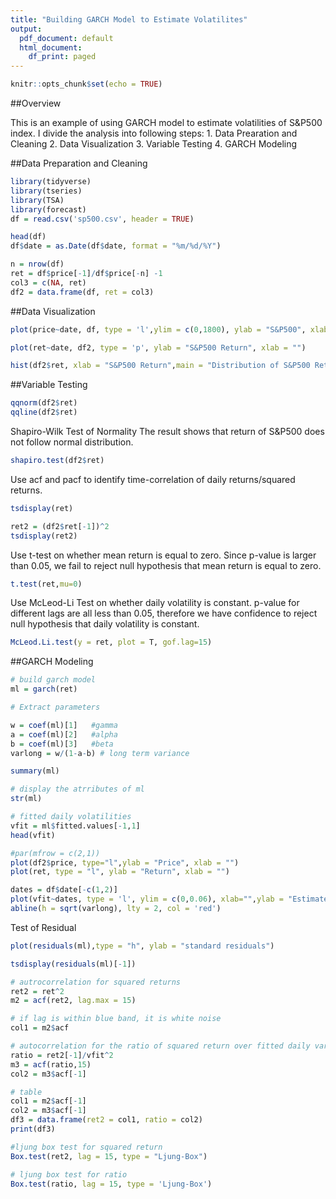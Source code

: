 ```yaml
---
title: "Building GARCH Model to Estimate Volatilites"
output:
  pdf_document: default
  html_document:
    df_print: paged
---
```


```r
knitr::opts_chunk$set(echo = TRUE)
```

##Overview

This is an example of using GARCH model to estimate volatilities of S&P500 index. I divide the analysis into following steps: 
1. Data Prearation and Cleaning 
2. Data Visualization
3. Variable Testing
4. GARCH Modeling 


##Data Preparation and Cleaning

```r
library(tidyverse)
library(tseries)
library(TSA)
library(forecast)
df = read.csv('sp500.csv', header = TRUE)
```

```r
head(df)
df$date = as.Date(df$date, format = "%m/%d/%Y") 
```

```r
n = nrow(df)
ret = df$price[-1]/df$price[-n] -1
col3 = c(NA, ret)
df2 = data.frame(df, ret = col3)
```


##Data Visualization

```r
plot(price~date, df, type = 'l',ylim = c(0,1800), ylab = "S&P500", xlab = "", main = "S&P500 Index Trend")
```


```r
plot(ret~date, df2, type = 'p', ylab = "S&P500 Return", xlab = "")
```


```r
hist(df2$ret, xlab = "S&P500 Return",main = "Distribution of S&P500 Return",ylab = "")
```


##Variable Testing
```r
qqnorm(df2$ret)
qqline(df2$ret)
```

Shapiro-Wilk Test of Normality
The result shows that return of S&P500 does not follow normal distribution.
```r
shapiro.test(df2$ret)
```

Use acf and pacf to identify time-correlation of daily returns/squared returns.
```r
tsdisplay(ret)
```


```r
ret2 = (df2$ret[-1])^2
tsdisplay(ret2)

```



Use t-test on whether mean return is equal to zero.
Since p-value is larger than 0.05, we fail to reject null hypothesis that mean return is equal to zero.
```r
t.test(ret,mu=0)
```

Use McLeod-Li Test on whether daily volatility is constant.
p-value for different lags are all less than 0.05, therefore we have confidence to reject null hypothesis that daily volatility is constant.
```r
McLeod.Li.test(y = ret, plot = T, gof.lag=15)
```


##GARCH Modeling
```r
# build garch model
ml = garch(ret)
```

```r
# Extract parameters

w = coef(ml)[1]   #gamma
a = coef(ml)[2]   #alpha
b = coef(ml)[3]   #beta
varlong = w/(1-a-b) # long term variance

```


```r
summary(ml)
```
```r
# display the atrributes of ml
str(ml)
```

```r
# fitted daily volatilities
vfit = ml$fitted.values[-1,1]
head(vfit)
```

```r
#par(mfrow = c(2,1))
plot(df2$price, type="l",ylab = "Price", xlab = "")
plot(ret, type = "l", ylab = "Return", xlab = "")
```


```r
dates = df$date[-c(1,2)]
plot(vfit~dates, type = 'l', ylim = c(0,0.06), xlab="",ylab = "Estimated Volatily",main = "Estimated S&P500 Volatility v.s. Long-term Volatility")
abline(h = sqrt(varlong), lty = 2, col = 'red')

```

Test of Residual
```r
plot(residuals(ml),type = "h", ylab = "standard residuals")
```

```r
tsdisplay(residuals(ml)[-1])
```


```r
# autrocorrelation for squared returns
ret2 = ret^2
m2 = acf(ret2, lag.max = 15)

# if lag is within blue band, it is white noise
col1 = m2$acf

```


```r
# autocorrelation for the ratio of squared return over fitted daily variance
ratio = ret2[-1]/vfit^2
m3 = acf(ratio,15)
col2 = m3$acf[-1]
```


```r
# table
col1 = m2$acf[-1]
col2 = m3$acf[-1]
df3 = data.frame(ret2 = col1, ratio = col2)
print(df3)
```

```r
#ljung box test for squared return
Box.test(ret2, lag = 15, type = "Ljung-Box")
```


```r
# ljung box test for ratio
Box.test(ratio, lag = 15, type = 'Ljung-Box')
```


























